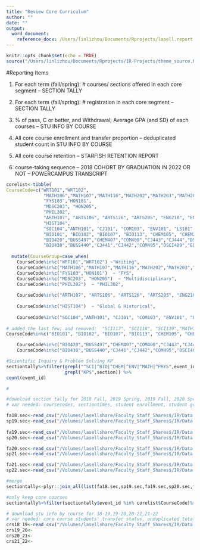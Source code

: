 ```yaml
---
title: "Review Core Curriculum"
author: ""
date: ""
output: 
  word_document:
    reference_docx: /Users/linlizhou/Documents/Rprojects/lasell.report.IN-USE.docx
---
```


```r
knitr::opts_chunk$set(echo = TRUE)
source("/Users/linlizhou/Documents/Rprojects/IR-Projects/theme_source.R") #run code from saved theme and library
```




#Reporting Items

1. For each term (fall/spring): # courses/ sections offered in each core segment -- SECTION TALLY
2. For each term (fall/spring): # registration in each core segment -- SECTION TALLY 

3.  % of pass, C or better, and Withdrawal; Average GPA (and SD) of each courses -- STU INFO BY COURSE
4. All core course enrollment and transfer proportion -- deduplicated student count in STU INFO BY COURSE

5. All core course retention -- STARFISH RETENTION REPORT
6. course-taking sequence -- 2018 COHORT BY GRADUATION IN 2022 OR NOT -- POWERCAMPUS TRANSCRIPT

```r
corelist<-tibble(
CourseCode=c("WRT101","WRT102",
              "MATH106","MATH107","MATH116","MATH202","MATH203","MATH203","MATH205","MATH208","MATH209",
              "FYS103","HON101",
              "MDSC203", "HON205",
              "PHIL302",
              "ARTH107", "ARTS106", "ARTS126", "ARTS205", "ENG210", "ENG217", "ENG218", "ENG225", "MUS101", "MUS102", "MUS109", "MUS203", "PERF107", "PERF111","PERF202", "PERF203",
              "HIST104",
              "SOC104","ANTH101", "CJ101", "COM103", "ENV101", "LS101", "PSYC101", "SOC101", "SOC102",
              "BIO101", "BIO102", "BIO107", "BIO113", "CHEM105", "CHEM203", "ENV206", "ENV211", "ENV220", "MATH109", "PHYS111", "PHYS112", "SCI103", "SCI104", "SCI105", "SCI106", "SCI107", "SCI114", "SCI115", "SCI117", "SCI118", "SCI119",
              "BIO420","BUSS497","CHEM407","COM400","CJ443","CJ444","DSCI499","ED496","ED498","ED482","ED484","ED427","EXSC410","EXSC425","FASH415","FSCI407","GRAP400","HS415","HS425","HUM400","LS443","LS444",
              "BIO430","BUSS440","CJ441","CJ442","COM495","DSCI409","ED494","ENG402","EXSC430","FASH427","FSCI480","GLBS401","GRAP404","HIST401","HS427","HUM419","HUM420","LS441","LS442","MATH399")) %>%
  
  mutate(CourseGroup=case_when(
    CourseCode%in%c("WRT101","WRT102") ~"Writing",
    CourseCode%in%c("MATH106","MATH107","MATH116","MATH202","MATH203","MATH203","MATH205","MATH208","MATH209") ~"Math",
    CourseCode%in%c("FYS103","HON101")  ~ "FYS",
    CourseCode%in%c("MDSC203", "HON205")  ~ "Multidisciplinary",
    CourseCode%in%c("PHIL302")  ~ "PHIL302",
    
    CourseCode%in%c("ARTH107", "ARTS106", "ARTS126", "ARTS205", "ENG210", "ENG217", "ENG218", "ENG225", "MUS101", "MUS102", "MUS109", "MUS203", "PERF107", "PERF111","PERF202", "PERF203")  ~ "Aesthetics & Creativity",
    
    CourseCode%in%c("HIST104")  ~ "Global & Historical",
    
    CourseCode%in%c("SOC104","ANTH101", "CJ101", "COM103", "ENV101", "LS101", "PSYC101", "SOC101", "SOC102")  ~ "Individuals & Society",
    
# added the last few; and removed:  "SCI117", "SCI118", "SCI119","MATH109", "SCI107"    
CourseCode%in%c("BIO101", "BIO102", "BIO107", "BIO113", "CHEM105", "CHEM203", "ENV206", "ENV211", "ENV220", "PHYS111", "PHYS112", "SCI103", "SCI104", "SCI105", "SCI106", "SCI114", "SCI115", "BIO117","BIO207","CHEM118","ENV101","PHYS107","PHYS108")  ~ "Scientific Inquiry & Problem Solving",

    CourseCode%in%c("BIO420","BUSS497","CHEM407","COM400","CJ443","CJ444","DSCI499","ED496","ED498","ED482","ED484","ED427","EXSC410","EXSC425","FASH415","FSCI407","GRAP400","HS415","HS425","HUM400","LS443","LS444")  ~ "Internship",
    CourseCode%in%c("BIO430","BUSS440","CJ441","CJ442","COM495","DSCI409","ED494","ENG402","EXSC430","FASH427","FSCI480","GLBS401","GRAP404","HIST401","HS427","HUM419","HUM420","LS441","LS442","MATH399")  ~ "Capstone"))

#Scientific Inquiry & Problem Solving KP
sectiontally%>%filter(grepl("^SCI|^BIO|^CHEM|^ENV|^MATH|^PHYS",event_id),
                      grepl("KP$",section)) %>%
count(event_id)

#
```

```r
#download section tally for 2018 Fall, 2019 Spring, 2019 Fall, 2020 Spring, 2020 Fall, 2021 Spring, 2021 Fall, 2022 Spring
# var needed: coursecodes, sectiontimes, student enrollment, student grades

fa18.sec<-read_csv("/Volumes/lasellshare/Faculty_Staff_Shares$/IR/Data and Analyses/Program Review/2022 Core Curriculum/data files/Section Tally18fall.csv",skip = 2)%>%mutate(term="2018 Fall")
sp19.sec<-read_csv("/Volumes/lasellshare/Faculty_Staff_Shares$/IR/Data and Analyses/Program Review/2022 Core Curriculum/data files/Section Tally19sp.csv",skip = 2)%>%mutate(term="2019 Spring")
  
fa19.sec<-read_csv("/Volumes/lasellshare/Faculty_Staff_Shares$/IR/Data and Analyses/Program Review/2022 Core Curriculum/data files/Section Tally19fall.csv",skip = 2)%>%mutate(term="2019 Fall")
sp20.sec<-read_csv("/Volumes/lasellshare/Faculty_Staff_Shares$/IR/Data and Analyses/Program Review/2022 Core Curriculum/data files/Section Tally20sp.csv",skip = 2)%>%mutate(term="2020 Spring")

fa20.sec<-read_csv("/Volumes/lasellshare/Faculty_Staff_Shares$/IR/Data and Analyses/Program Review/2022 Core Curriculum/data files/Section Tally20fall.csv",skip = 2)%>%mutate(term="2020 Fall")
sp21.sec<-read_csv("/Volumes/lasellshare/Faculty_Staff_Shares$/IR/Data and Analyses/Program Review/2022 Core Curriculum/data files/Section Tally21sp.csv",skip = 2)%>%mutate(term="2021 Spring")

fa21.sec<-read_csv("/Volumes/lasellshare/Faculty_Staff_Shares$/IR/Data and Analyses/Program Review/2022 Core Curriculum/data files/Section Tally21fall.csv",skip = 2)%>%mutate(term="2021 Fall")
sp22.sec<-read_csv("/Volumes/lasellshare/Faculty_Staff_Shares$/IR/Data and Analyses/Program Review/2022 Core Curriculum/data files/Section Tally22sp.csv",skip = 2)%>%mutate(term="2022 Spring")

#merge
sectiontally<-plyr::join_all(list(fa18.sec,sp19.sec,fa19.sec,sp20.sec,fa20.sec,sp21.sec,fa21.sec,sp22.sec),type="full")

#only keep core courses
sectiontally%>%filter(sectiontally$event_id %in% corelist$CourseCode)%>%count(event_id)
```

```r
# download stu info by course for 18-19,19-20,20-21,21-22
# var needed: core course students' transfer status, unduplicated total enroll
crs18_19<-read_csv("/Volumes/lasellshare/Faculty_Staff_Shares$/IR/Data and Analyses/Program Review/2022 Core Curriculum/data files/Student Info by Course and Fiscal Year18-19.csv")
crs19_20<-
crs20_21<-
crs21_22<-
```










